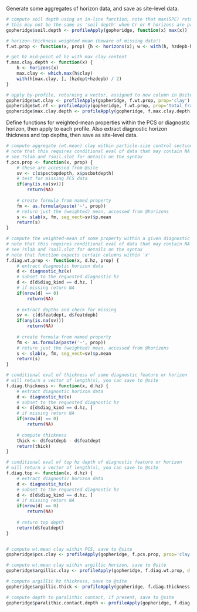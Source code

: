 
Generate some aggregates of horizon data, and save as site-level data.
```{r gopheridge-demo-2, eval=TRUE}
# compute soil depth using an in-line function, note that max(SPC) returns the bottom-most depth
# this may not be the same as 'soil depth' when Cr or R horizons are present
gopheridge$soil.depth <- profileApply(gopheridge, function(x) max(x))

# horizon-thickness weighted mean (beware of missing data!)
f.wt.prop <- function(x, prop) {h <- horizons(x); w <- with(h, hzdepb-hzdept); wtd.mean(h[[prop]], weights=w)}

# get hz mid-point of hz with max clay content
f.max.clay.depth <- function(x) {
	h <- horizons(x) 
	max.clay <- which.max(h$clay) 
	with(h[max.clay, ], (hzdept+hzdepb) / 2)
}

# apply by-profile, returning a vector, assigned to new column in @site
gopheridge$wt.clay <- profileApply(gopheridge, f.wt.prop, prop='clay')
gopheridge$wt.rf <- profileApply(gopheridge, f.wt.prop, prop='total_frags_pct')
gopheridge$max.clay.depth <- profileApply(gopheridge, f.max.clay.depth)
```

Define functions for weighted-mean properties within the PCS or diagnostic horizon, then apply to each profile. Also extract diagnostic horizon thickness and top depths, then save as site-level data.
```{r gopheridge-demo-3, eval=TRUE}
# compute aggregate (wt.mean) clay within particle-size control section
# note that this requires conditional eval of data that may contain NA
# see ?slab and ?soil.slot for details on the syntax
f.pcs.prop <- function(x, prop) {
	# these are accessed from @site
	sv <- c(x$psctopdepth, x$pscbotdepth)
	# test for missing PCS data
	if(any(is.na(sv)))
		return(NA)
	
	# create formula from named property
	fm <- as.formula(paste('~', prop))
	# return just the (weighted) mean, accessed from @horizons
	s <- slab(x, fm, seg_vect=sv)$p.mean
	return(s)
}

# compute the weighted-mean of some property within a given diagnostic horizon
# note that this requires conditional eval of data that may contain NA
# see ?slab and ?soil.slot for details on the syntax
# note that function expects certain columns within 'x'
f.diag.wt.prop <- function(x, d.hz, prop) {
	# extract diagnostic horizon data
	d <- diagnostic_hz(x)
	# subset to the requested diagnostic hz
	d <- d[d$diag_kind == d.hz, ]
	# if missing return NA
	if(nrow(d) == 0)
		return(NA)
	
	# extract depths and check for missing
	sv <- c(d$featdept, d$featdepb)
	if(any(is.na(sv)))
		return(NA)
	
	# create formula from named property
	fm <- as.formula(paste('~', prop))
	# return just the (weighted) mean, accessed from @horizons
	s <- slab(x, fm, seg_vect=sv)$p.mean
	return(s)
}

# conditional eval of thickness of some diagnostic feature or horizon
# will return a vector of length(x), you can save to @site
f.diag.thickness <- function(x, d.hz) {
	# extract diagnostic horizon data
	d <- diagnostic_hz(x)
	# subset to the requested diagnostic hz
	d <- d[d$diag_kind == d.hz, ]
	# if missing return NA
	if(nrow(d) == 0)
		return(NA)
	
	# compute thickness
	thick <- d$featdepb - d$featdept
	return(thick)
}

# conditional eval of top hz depth of diagnostic feature or horizon
# will return a vector of length(x), you can save to @site
f.diag.top <- function(x, d.hz) {
	# extract diagnostic horizon data
	d <- diagnostic_hz(x)
	# subset to the requested diagnostic hz
	d <- d[d$diag_kind == d.hz, ]
	# if missing return NA
	if(nrow(d) == 0)
		return(NA)
	
	# return top depth
	return(d$featdept)
}


# compute wt.mean clay within PCS, save to @site
gopheridge$pcs.clay <- profileApply(gopheridge, f.pcs.prop, prop='clay')

# compute wt.mean clay within argillic horizon, save to @site
gopheridge$argillic.clay <- profileApply(gopheridge, f.diag.wt.prop, d.hz='argillic horizon', prop='clay')

# compute argillic hz thickness, save to @site
gopheridge$argillic.thick <- profileApply(gopheridge, f.diag.thickness, d.hz='argillic horizon')

# compute depth to paralithic contact, if present, save to @site
gopheridge$paralithic.contact.depth <- profileApply(gopheridge, f.diag.top, d.hz='paralithic contact')
```
